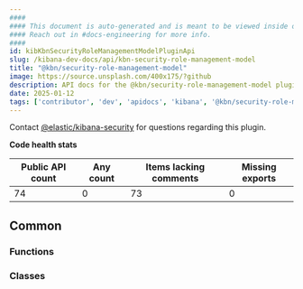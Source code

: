 ```yaml
---
####
#### This document is auto-generated and is meant to be viewed inside our experimental, new docs system.
#### Reach out in #docs-engineering for more info.
####
id: kibKbnSecurityRoleManagementModelPluginApi
slug: /kibana-dev-docs/api/kbn-security-role-management-model
title: "@kbn/security-role-management-model"
image: https://source.unsplash.com/400x175/?github
description: API docs for the @kbn/security-role-management-model plugin
date: 2025-01-12
tags: ['contributor', 'dev', 'apidocs', 'kibana', '@kbn/security-role-management-model']
---
```




Contact [@elastic/kibana-security](https://github.com/orgs/elastic/teams/kibana-security) for questions regarding this plugin.

**Code health stats**

| Public API count  | Any count | Items lacking comments | Missing exports |
|-------------------|-----------|------------------------|-----------------|
| 74 | 0 | 73 | 0 |

## Common

### Functions
<DocDefinitionList data={kbnSecurityRoleManagementModelObj.common.functions}/>

### Classes
<DocDefinitionList data={kbnSecurityRoleManagementModelObj.common.classes}/>

